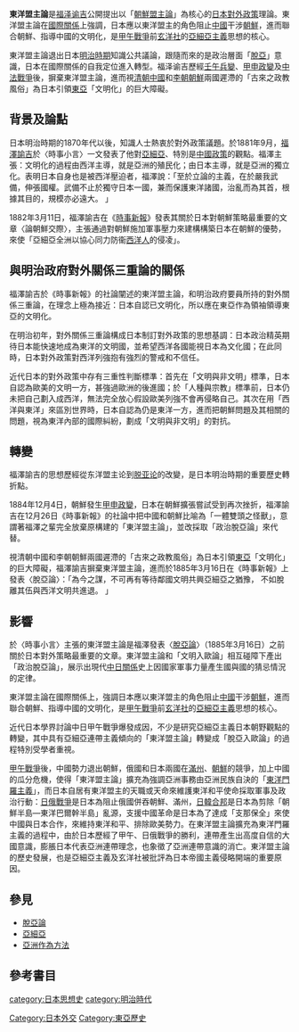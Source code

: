 '''東洋盟主論'''是[[福泽谕吉|福泽谕吉]]公開提出以「[[朝鮮盟主論|朝鮮盟主論]]」為核心的[[日本|日本]][[對外政策|對外政策]]理論。東洋盟主論在[[國際關係|國際關係]]上強調，日本應以東洋盟主的角色阻止[[中國|中國]]干涉[[朝鮮|朝鮮]]，進而聯合朝鮮、指導中國的文明化，是[[甲午戰爭|甲午戰爭]]前[[玄洋社|玄洋社]]的[[亞細亞主義|亞細亞主義]]思想的核心。

東洋盟主論退出日本[[明治時期|明治時期]]知識公共議論，跟隨而來的是政治層面「[[脫亞|脫亞]]」意識，日本在國際關係的自我定位進入轉型。福泽谕吉歷經[[壬午兵變|壬午兵變]]、[[甲申政變|甲申政變]]及[[中法戰爭|中法戰爭]]後，摒棄東洋盟主論，進而視[[清朝|清朝中國]]和[[李氏朝鮮|李朝朝鮮]]兩國遲滯的「古來之政教風俗」為日本引領[[東亞|東亞]]「文明化」的巨大障礙。

==背景及論點==
日本明治時期的1870年代以後，知識人士熱衷於對外政策議題。於1881年9月，[[福澤諭吉|福澤諭吉]]於〈時事小言〉一文發表了他對[[亞細亞|亞細亞]]、特別是[[中國政策|中國政策]]的觀點。福澤主張：文明化的過程由西洋主導，就是亞洲的殖民化；由日本主導，就是亞洲的獨立化。表明日本自身也是被西洋壓迫者，福澤說：「至於立論的主義，在於嚴我武備，伸張國權。武備不止於獨守日本一國，兼而保護東洋諸國，治亂而為其首，根據其目的，規模亦必遠大。 」

1882年3月11日，福澤諭吉在《[[時事新報|時事新報]]》發表其關於日本對朝鮮策略最重要的文章〈論朝鮮交際〉，主張通過對朝鮮施加軍事壓力來建構構築日本在朝鮮的優勢，來使「亞細亞全洲以協心同力防衞[[西洋人|西洋人]]的侵凌」{{R|周頌倫2014|page1=36|quote1= 1882年3月11日，福澤諭吉在《時事新報》上以〈論朝鮮交際〉為題發表社論，稱「亞細亞全洲以協心同力防衞西洋人的侵凌」，主張通過對朝鮮施加軍事壓力來構築日本在朝鮮遠遠超出各國勢力的優勢地位。此文是福澤關於朝鮮政略的最重要的文章，在〈時事小言〉發表半年之後面世。若將前後相隔半年發表的這兩篇文章進行比較，前文涉及內政外交諸多事項，是在宏觀角度展開論述的；而後文則是具體地提出了經略朝鮮的對策。更重要的是，福澤在後文中明確地將中國和朝鮮區別開來對待：「擔憂支那的形勢，又干涉朝鮮的國事。」}}。

==與明治政府對外關係三重論的關係==
福澤諭吉於《時事新報》的社論闡述的東洋盟主論，和明治政府要員所持的對外關係三重論，在理念上極為接近：日本自認已文明化，所以應在東亞作為領袖領導東亞的文明化{{R|周頌倫2014|page1=36|quote1= 由此，福澤諭吉的這兩篇文章及同時期散見在《時事新報》的社論中關於 「東洋盟主論」的許多闡述，同明治政府要員所持的對外關係三重論，在理念 上是極其接近的。可以說，明治維新之後不久，日本自以為已經文明化，故應當在東亞擔當領袖，這是當時日本社會上下一致的看法。}}。

在明治初年，對外關係三重論構成日本制訂對外政策的思想基調：日本政治精英期待日本能快速地成為東洋的文明國，並希望西洋各國能視日本為文化國；在此同時，日本對外政策對西洋列強抱有強烈的警戒和不信任{{R|周頌倫2014|page1=35|quote1=對外關係三重論在明治初年構成了日本制訂對外政策的思想基調。日本的政治精英希望自己的國家能迅速地成為東洋的文明國，並希冀西洋諸國以文明國的目光看待自己。 同時，他們也對西洋列強抱有強烈的警戒和不信 任，但為了達到修改條約的目的，則必須推進歐化政策。 他們意識到，與清廷的對立可能會導致戰爭，但鄰國實行改革加強力量則可能促使日本更進一步提高自己的實力。 在東洋與西洋這層關係上，可能使西洋列強在實行其亞洲殖民政策時會有所顧忌。}}。

近代日本的對外政策中存有三重性判斷標準：首先在「文明與非文明」標準，日本自認為歐美的文明一方，甚強過歐洲的後進國；於「人種與宗教」標準前，日本仍未把自己劃入成西洋，無法完全放心假設歐美列強不會再侵略自己。其次在用「西洋與東洋」來區別世界時，日本自認為仍是東洋一方，進而把朝鮮問題及其相關的問題，視為東洋內部的國際糾紛，劃成「文明與非文明」的對抗{{R|周頌倫2014|page1=35|quote1=以上論調可以看出，近代日本的對外政策中存在著三重性判斷標準：第一，在「文明與非文明」這一標準前，日本認為自己屬於歐美一方，甚至遠遠強過歐洲的後進國，屬於文明一方；第 二，在「人種與宗教」這一標準前，日本還沒有將自己劃入西洋一側，還不敢完全放心地說歐美列強不會再侵略自己；第三，以「西洋與東洋」來區別世界 時，日本認為自己雖然還屬於東洋一方，但是屬於東洋的文明國，因此將圍繞朝鮮問題形成的東洋內部的國際紛爭，硬性劃入「文明與非文明」的對抗這 一組矛盾體之中。}}。

==轉變==
福澤諭吉的思想歷經從东洋盟主论到[[脱亚论|脱亚论]]的改變{{R|北京档案史料1996}}{{R|关捷2005}}，是日本明治時期的重要歷史轉折點{{R|坂野潤治1973}}。

1884年12月4日，朝鮮發生[[甲申政變|甲申政變]]，日本在朝鮮擴張嘗試受到再次挫折，福澤諭吉在12月26日《時事新報》的社論中把中國和朝鮮比喻為「一體雙頭之怪獸」，意謂著福澤之輩完全放棄原構建的「東洋盟主論」，並改採取「政治脫亞論」來代替{{R|周頌倫2014|page1=38|quote1=由此，當1884年12月「甲申政變」事發後，福澤諭吉已完全摒棄了文人的 沉篤與風雅，斬釘截鐵地表示：「必須設法斷然訴諸兵力以終結此等局面。」...1884年12月4日，朝鮮發生了甲申政變，日本向朝鮮擴張的嘗試再遭挫 折。 12月26日，福澤諭吉在《時事新報》的社論中將中國、朝鮮喻為「一體雙 頭之怪獸」dp，這再清楚不過地宣布曾經在福澤之輩心中構建的「東洋盟主論」 已經被完全放棄，並為「政治脫亞論」所代替。}}。

視清朝中國和李朝朝鮮兩國遲滯的「古來之政教風俗」為日本引領[[東亞|東亞]]「文明化」的巨大障礙，福澤諭吉摒棄東洋盟主論，進而於1885年3月16日在《時事新報》上發表〈脫亞論〉：「為今之謀，不可再有等待鄰國文明共興亞細亞之猶豫， 不如脫離其伍與西洋文明共進退。 」{{R|周頌倫2014|page1=38|quote1=由此，當1884年12月「甲申政變」事發後，福澤諭吉已完全摒棄了文人的 沉篤與風雅，斬釘截鐵地表示：「必須設法斷然訴諸兵力以終結此等局面。」...甲申政變之後，中日之間的軍事衝突似已不可避免。 1885年2月，伊藤 博文前赴天津與李鴻章交涉，局勢一度緩和。 但福澤諭吉不滿政府的做法， 於3月16日在《時事新報》上發表一篇題為〈脫亞論〉的短文，其中心意思是： 第一，西洋文明之傳播，已經蔚為風潮；第二，在此風潮流行之際，日本國 樹立新政府，不僅脫卻日本舊俗，且在亞洲創出一個新的軸心，其主義所在 唯奉脫亞二字；第三，仍在恪守舊俗的朝鮮與中國不出數年必為列國所分 割；第四，中、朝、日三國地理相接，但文明國卻容易用評價中朝兩國的基準評價日本。 因此，「為今之謀，不可再有等待鄰國文明共興亞細亞之猶豫， 不如脫離其伍與西洋文明共進退。 」}}

==影響==
於〈時事小言〉主張的東洋盟主論是福澤發表〈[[脫亞論|脫亞論]]〉（1885年3月16日）之前關於日本對外策略最重要的文章{{R|周頌倫2014|page1=36|quote1=〈時事小言〉是福澤在發表〈脫亞論〉 （1885年3月16日）之前關於日本對外政略最重要的文章。}}。東洋盟主論和「文明入歐論」相互碰障下產出「政治脫亞論」，展示出現代[[中日關係|中日關係]]史上因國家軍事力量產生國與國的猜忌情況的定律{{R|周頌倫2014|page1=40|quote1=這一近現代中日關係史上的定律，可以說正反映在福澤等人在「文明入歐論」 與「東洋盟主論」的碰撞下完成「政治脫亞論」這種「文明論」邏輯構造的最終設計上。}}。

東洋盟主論在國際關係上，強調日本應以東洋盟主的角色阻止[[中國|中國]]干涉[[朝鮮|朝鮮]]，進而聯合朝鮮、指導中國的文明化，是[[甲午戰爭|甲午戰爭]]前[[玄洋社|玄洋社]]的[[亞細亞主義|亞細亞主義]]思想的核心{{R|廖代翔2003}}。

近代日本學界討論中日甲午戰爭爆發成因，不少是研究亞細亞主義日本朝野觀點的轉變，其中具有亞細亞連帶主義傾向的「東洋盟主論」轉變成「脫亞入歐論」的過程特別受學者重視{{R|陳豐祥1994}}。

[[甲午戰爭|甲午戰爭]]後，中國勢力退出朝鮮，俄國和日本兩國在[[滿州|滿州]]、[[朝鮮|朝鮮]]的競爭，加上中國的瓜分危機，使得「東洋盟主論」擴充為強調亞洲事務由亞洲民族自決的「[[東洋門羅主義|東洋門羅主義]]」，而日本自居有東洋盟主的天職或天命來維護東洋和平使命採取軍事及政治行動：[[日俄戰爭|日俄戰爭]]是日本為阻止俄國併吞朝鮮、滿州，[[日韓合邦|日韓合邦]]是日本為剪除「朝鮮半島—東洋巴爾幹半島」亂源，支援中國革命是日本為了達成「支那保全」來使中國與日本合作，來維持東洋和平、排除歐美勢力。在東洋盟主論擴充為東洋門羅主義的過程中，由於日本歷經了甲午、日俄戰爭的勝利，連帶產生出高度自信的大國意識，膨脹日本代表亞洲連帶理念，也象徵了亞洲連帶意識的消亡。東洋盟主論的歷史發展，也是亞細亞主義及玄洋社被批評為日本帝國主義侵略開端的重要原因{{R|廖代翔2003}}。

==參見==

* [[脫亞論|脫亞論]]
* [[亞細亞|亞細亞]]
* [[亞洲作為方法|亞洲作為方法]]

==參考書目==
{{reflist|refs=
<ref name="北京档案史料1996">{{cite book|title=北京档案史料・|url=http://books.google.com/books?id=szWGAAAAIAAJ|year=1996|publisher=北京市档案馆 | language=zh-cn | quote=三、福泽对中国、朝鲜侵略思想的演变   福泽对中国、朝鲜的侵略扩张思想,经历了从" 东洋盟主论"到"脱亚论"的演变过程, 19 世纪 80 年代,日本的近代化建设初见成效, 国力渐强.福泽由注重国内改革转向注意海外扩张。}}</ref>

<ref name = "周頌倫2014" >{{cite journal | url = http://www.cuhk.edu.hk/ics/21c/issue/articles/142_1402006.pdf | author = 周頌倫 | year = 2014 | volume = 2014年4月號 | issue = 總第一四二期 | journal = 二十一世紀雙月刊 | title = 文明「入歐」與政治「脫亞」——福澤諭吉「文明論」的邏輯構造 | pages = 29-41 | language = zh-tw | access-date = 2015-11-30 | archive-date = 2015-12-08 | archive-url = https://web.archive.org/web/20151208173216/http://www.cuhk.edu.hk/ics/21c/issue/articles/142_1402006.pdf | dead-url = no }}</ref>

<ref name = "陳豐祥1994" >{{cite journal | author = 陳豐 | year = 1994 | volume =   | issue = 22 | journal =  歷史學報 | title = 亞細亞主義與荒尾精--甲午戰前日本大陸浪人的一個典型| pages= 227-265 | language=zh-tw}}</ref>

<ref name = "廖代翔2003" >{{cite book | id = oai:ir.lib.ntnu.edu.tw:309250000Q/15345 | url = http://core.ac.uk/display/13368385 | author = 廖代翔 | year = 2003 | title = 日本近代大亞細亞主義的理論與實踐─以玄洋社為中心（1881─1911） | language = zh-tw | access-date = 2015-11-30 | archive-date = 2019-05-23 | archive-url = https://web.archive.org/web/20190523151031/https://core.ac.uk/display/13368385 | dead-url = no }}</ref>

<ref name="关捷2005">{{cite book|author=关捷|title=中日甲午战争全史|url=http://books.google.com/books?id=T0tKAQAAIAAJ|year=2005|publisher=吉林人民出版社 | language=zh-cn |isbn=978-7-206-04774-9|quote=福泽谕吉原来是东洋盟主论者,但鉴于中法战争的结果,深恐日本沦为安南(今越南)第二或中国第二,所以逐渐否认日本为东洋盟主}}</ref>

<ref name="坂野潤治1973">{{cite book | author = [[坂野潤治|坂野潤治]] | title = 中央公論と歷史と人物一九七三年七月號 | chapter = 明治日本の轉換點--東洋盟主論から脫亞人歐論 | year=1973 | language = ja }}</ref>

}}

[[category:日本思想史|category:日本思想史]]
[[Category:日本外交|Category:日本外交]]
[[category:明治時代|category:明治時代]]
[[Category:東亞歷史|Category:東亞歷史]]